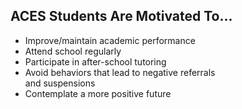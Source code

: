 ---
---

## ACES Students Are Motivated To...

- Improve/maintain academic performance
- Attend school regularly
- Participate in after-school tutoring
- Avoid behaviors that lead to negative referrals <br/> and suspensions
- Contemplate a more positive future
